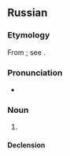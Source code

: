 ==Russian==

===Etymology===
From {{affix|ru|брат|-ы́ня}}; see {{m|ru|бра́тина}}.

===Pronunciation===
* {{ru-IPA|браты́ня}}

===Noun===
{{ru-noun+|браты́ня}}

# {{obsolete form of|бра́тина|lang=ru}}

====Declension====
{{ru-noun-table|браты́ня}}
